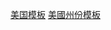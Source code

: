 {{Category see also|美國屬地模板}}
{{template category
|topic = [[美國|美國]]各州
}}

<!-- Categories -->
[[Category:美国模板|]]
[[Category:美國州份模板|]]